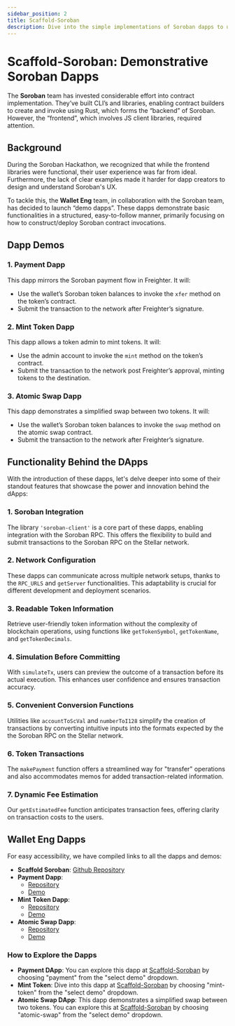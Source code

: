 ```yaml
---
sidebar_position: 2
title: Scaffold-Soroban
description: Dive into the simple implementations of Soroban dapps to understand and learn the Soroban ecosystem.
---
```


# Scaffold-Soroban: Demonstrative Soroban Dapps

The **Soroban** team has invested considerable effort into contract implementation. They’ve built CLI’s and libraries, enabling contract builders to create and invoke using Rust, which forms the “backend” of Soroban. However, the “frontend”, which involves JS client libraries, required attention.

## Background

During the Soroban Hackathon, we recognized that while the frontend libraries were functional, their user experience was far from ideal. Furthermore, the lack of clear examples made it harder for dapp creators to design and understand Soroban's UX.

To tackle this, the **Wallet Eng** team, in collaboration with the Soroban team, has decided to launch “demo dapps”. These dapps demonstrate basic functionalities in a structured, easy-to-follow manner, primarily focusing on how to construct/deploy Soroban contract invocations.

## Dapp Demos

### 1. Payment Dapp

This dapp mirrors the Soroban payment flow in Freighter. It will:

- Use the wallet’s Soroban token balances to invoke the `xfer` method on the token’s contract.
- Submit the transaction to the network after Freighter’s signature.

### 2. Mint Token Dapp

This dapp allows a token admin to mint tokens. It will:

- Use the admin account to invoke the `mint` method on the token’s contract.
- Submit the transaction to the network post Freighter’s approval, minting tokens to the destination.

### 3. Atomic Swap Dapp

This dapp demonstrates a simplified swap between two tokens. It will:

- Use the wallet’s Soroban token balances to invoke the `swap` method on the atomic swap contract.
- Submit the transaction to the network after Freighter’s signature.

## Functionality Behind the DApps

With the introduction of these dapps, let's delve deeper into some of their standout features that showcase the power and innovation behind the dApps:

### 1. **Soroban Integration**

The library `'soroban-client'` is a core part of these dapps, enabling integration with the Soroban RPC. This offers the flexibility to build and submit transactions to the Soroban RPC on the Stellar network.

### 2. **Network Configuration**

These dapps can communicate across multiple network setups, thanks to the `RPC_URLS` and `getServer` functionalities. This adaptability is crucial for different development and deployment scenarios.

### 3. **Readable Token Information**

Retrieve user-friendly token information without the complexity of blockchain operations, using functions like `getTokenSymbol`, `getTokenName`, and `getTokenDecimals`.

### 4. **Simulation Before Committing**

With `simulateTx`, users can preview the outcome of a transaction before its actual execution. This enhances user confidence and ensures transaction accuracy.

### 5. **Convenient Conversion Functions**

Utilities like `accountToScVal` and `numberToI128` simplify the creation of transactions by converting intuitive inputs into the formats expected by the the Soroban RPC on the Stellar network.

### 6. **Token Transactions**

The `makePayment` function offers a streamlined way for "transfer" operations and also accommodates memos for added transaction-related information.

### 7. **Dynamic Fee Estimation**

Our `getEstimatedFee` function anticipates transaction fees, offering clarity on transaction costs to the users.

## Wallet Eng Dapps

For easy accessibility, we have compiled links to all the dapps and demos:

- **Scaffold Soroban**: [Github Repository](https://github.com/stellar/scaffold-soroban)
- **Payment Dapp**:
  - [Repository](https://github.com/stellar/soroban-react-payment)
  - [Demo](https://github.com/stellar/soroban-react-payment/releases/tag/v1.0.0)
- **Mint Token Dapp**:
  - [Repository](https://github.com/stellar/soroban-react-mint-token)
  - [Demo](https://github.com/stellar/soroban-react-mint-token/releases/tag/v1.0.0)
- **Atomic Swap Dapp**:
  - [Repository](https://github.com/stellar/soroban-react-atomic-swap)
  - [Demo](https://github.com/stellar/soroban-react-atomic-swap/releases/tag/v1.0.0)

### How to Explore the Dapps

- **Payment DApp**: You can explore this dapp at [Scaffold-Soroban](https://scaffold-soroban.stellar.org/) by choosing "payment" from the "select demo" dropdown.
- **Mint Token**: Dive into this dapp at [Scaffold-Soroban](https://scaffold-soroban.stellar.org/) by choosing "mint-token" from the "select demo" dropdown.
- **Atomic Swap DApp**: This dapp demonstrates a simplified swap between two tokens. You can explore this at [Scaffold-Soroban](https://scaffold-soroban.stellar.org/) by choosing "atomic-swap" from the "select demo" dropdown.
